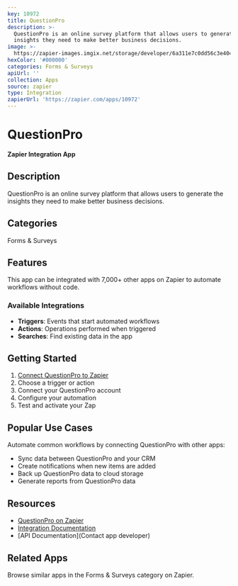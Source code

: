 ```yaml
---
key: 10972
title: QuestionPro
description: >-
  QuestionPro is an online survey platform that allows users to generate the
  insights they need to make better business decisions.
image: >-
  https://zapier-images.imgix.net/storage/developer/6a311e7c0dd56c3e404a8188e81bf028_2.png?auto=format%2Ccompress&ixlib=python-3.0.0&q=50
hexColor: '#000000'
categories: Forms & Surveys
apiUrl: ''
collection: Apps
source: zapier
type: Integration
zapierUrl: 'https://zapier.com/apps/10972'
---
```

# QuestionPro

**Zapier Integration App**

## Description

QuestionPro is an online survey platform that allows users to generate the insights they need to make better business decisions.

## Categories

Forms & Surveys

## Features

This app can be integrated with 7,000+ other apps on Zapier to automate workflows without code.

### Available Integrations

- **Triggers**: Events that start automated workflows
- **Actions**: Operations performed when triggered
- **Searches**: Find existing data in the app

## Getting Started

1. [Connect QuestionPro to Zapier](https://zapier.com/apps/10972)
2. Choose a trigger or action
3. Connect your QuestionPro account
4. Configure your automation
5. Test and activate your Zap

## Popular Use Cases

Automate common workflows by connecting QuestionPro with other apps:

- Sync data between QuestionPro and your CRM
- Create notifications when new items are added
- Back up QuestionPro data to cloud storage
- Generate reports from QuestionPro data

## Resources

- [QuestionPro on Zapier](https://zapier.com/apps/10972)
- [Integration Documentation](https://zapier.com/apps/10972/integrations)
- [API Documentation](Contact app developer)

## Related Apps

Browse similar apps in the Forms & Surveys category on Zapier.
